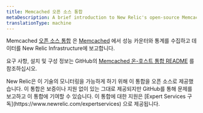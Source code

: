```yaml
---
title: Memcached 오픈 소스 통합
metaDescription: A brief introduction to New Relic's open-source Memcached integration.
translationType: machine
---
```


Memcached [오픈 소스 통합](/docs/integrations/new-relic-integrations/getting-started/introduction-infrastructure-integrations) 은 [Memcached](https://memcached.org/) 에서 성능 카운터와 통계를 수집하고 데이터를 New Relic Infrastructure에 보고합니다.

요구 사항, 설치 및 구성 정보는 GitHub의 [Memcached 온-호스트 통합 README](https://github.com/newrelic/nri-memcached) 를 참조하십시오.

<Callout variant="important">
  New Relic은 이 기술의 모니터링을 가능하게 하기 위해 이 통합을 오픈 소스로 제공했습니다. 이 통합은 보증이나 지원 없이 있는 그대로 제공되지만 GitHub를 통해 문제를 보고하고 이 통합에 기여할 수 있습니다. 이 통합에 대한 지원은 [Expert Services 구독](https://www.newrelic.com/expertservices) 으로 제공됩니다.
</Callout>
